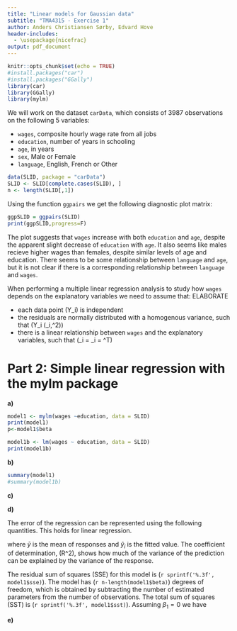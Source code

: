 ```yaml
---
title: "Linear models for Gaussian data"
subtitle: "TMA4315 - Exercise 1"
author: Anders Christiansen Sørby, Edvard Hove
header-includes:
  - \usepackage{nicefrac}
output: pdf_document
---
```


```r
knitr::opts_chunk$set(echo = TRUE)
#install.packages("car")
#install.packages("GGally")
library(car)
library(GGally)
library(mylm)
```

We will work on the dataset `carData`, which consists of 3987 observations on the following 5 variables:

* `wages`, composite hourly wage rate from all jobs
* `education`, number of years in schooling
* `age`, in years
* `sex`, Male or Female
* `language`, English, French or Other

```r
data(SLID, package = "carData")
SLID <- SLID[complete.cases(SLID), ]
n <- length(SLID[,1])
```

Using the function `ggpairs` we get the following diagnostic plot matrix:

```r
ggpSLID = ggpairs(SLID)
print(ggpSLID,progress=F)
```
The plot suggests that `wages` increase with both `education` and `age`, despite the apparent slight decrease of `education` with `age`. It also seems like males recieve higher wages than females, despite similar levels of age and education. There seems to be some relationship between `language` and `age`, but it is not clear if there is a corresponding relationship between `language` and `wages`. 

When performing a multiple linear regression analysis to study how `wages` depends on the explanatory variables we need to assume that: ELABORATE

- each data point \(Y_i\) is independent
- the residuals are normally distributed with a homogenous variance, such that \(Y_i \sim \mathcal{N}(\mu_i,\sigma^2)\)
- there is a linear relationship between `wages` and the explanatory variables, such that \(\mu_i = \eta_i = \mathbf{x_i}^T\beta\)


# Part 2: Simple linear regression with the mylm package

**a)**

```r
model1 <- mylm(wages ~education, data = SLID)
print(model1)
p<-model1$beta

model1b <- lm(wages ~ education, data = SLID)
print(model1b)
```

**b)**

```r
summary(model1)
#summary(model1b)
```


**c)**

**d)**

The error of the regression can be represented using the following quantities. This holds for linear regression.

\begin{align}
SSE = \sum^{n}_{i=1}(\hat{y}_i - \bar{y})^2 \\
SSR = \sum^{n}_{i=1}(y_i - \hat{y}_i)^2 \\
SST = \sum^{n}_{i=1}(y_i - \bar{y}_i)^2 = SSE + SSR \\
R^2 = 1 - \frac{SSR}{SST}
\end{align}
where $\bar{y}$ is the mean of responses and $\hat{y}_i$ is the fitted value. The coefficient of determination, \(R^2\), shows how much of the variance of the prediction can be explained by the variance of the response.

The residual sum of squares (SSE) for this model is \(`r sprintf('%.3f', model1$sse)`\). 
The model has \(`r n-length(model1$beta)`\) degrees of freedom, which is obtained by subtracting the number of estimated parameters from the number of observations.
The total sum of squares (SST) is \(`r sprintf('%.3f', model1$sst)`\). Assuming $\beta_1=0$ we have

\begin{equation}
\frac{\nicefrac{SSE}{p-1}}{\nicefrac{SSR}{n-p}} = \frac{\nicefrac{`r sprintf('%.3f', model1$sse)`}{`r p-1`}}{\nicefrac{`r sprintf('%.3f', model1$sst)`-`r sprintf('%.3f', model1$sse)`}{`r n-p`}} \sim \chi^2
\end{equation}
**e)**
